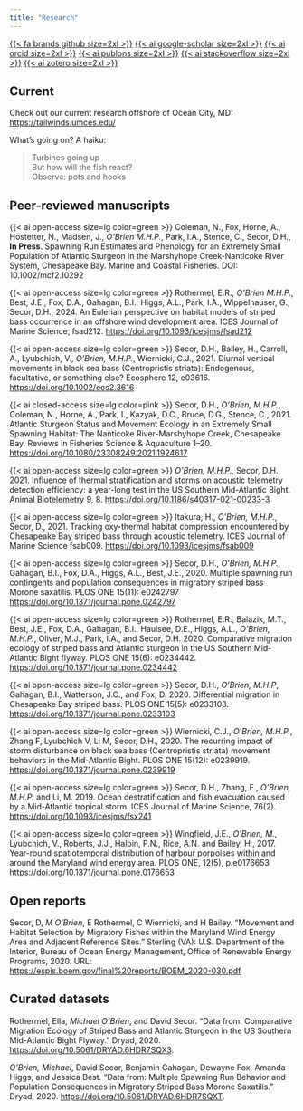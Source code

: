 ```yaml
---
title: "Research"
---
```


[{{< fa brands github size=2xl >}}](https://github.com/mhpob) [{{< ai google-scholar size=2xl >}}](https://scholar.google.com/citations?user=IMIq9P4AAAAJ&hl=en) [{{< ai orcid size=2xl >}}](https://orcid.org/0000-0003-1420-6395) [{{< ai publons size=2xl >}}](https://www.webofscience.com/wos/author/record/ABF-9080-2021) [{{< ai stackoverflow size=2xl >}}](https://stackoverflow.com/users/7496818/mike-obrien) [{{< ai zotero size=2xl >}}](https://www.zotero.org/mhpobrien) 

## Current

Check out our current research offshore of Ocean City, MD:\
[https://tailwinds.umces.edu/](https://tailwinds.umces.edu/)

What's going on? A haiku:

> Turbines going up\
  But how will the fish react?\
  Observe: pots and hooks

## Peer-reviewed manuscripts

{{< ai open-access size=lg color=green >}} Coleman, N., Fox, Horne, A., Hostetter, N., Madsen, J., *O'Brien M.H.P.*, Park, I.A., Stence, C., Secor, D.H., **In Press**. Spawning Run Estimates and Phenology for an Extremely Small Population of Atlantic Sturgeon in the Marshyhope Creek-Nanticoke River System, Chesapeake Bay. Marine and Coastal Fisheries. DOI: 10.1002/mcf2.10292

{{< ai open-access size=lg color=green >}} Rothermel, E.R., *O'Brien M.H.P.*, Best, J.E., Fox, D.A., Gahagan, B.I., Higgs, A.L., Park, I.A., Wippelhauser, G., Secor, D.H., 2024. An Eulerian perspective on habitat models of striped bass occurrence in an offshore wind development area. ICES Journal of Marine Science, fsad212. [https://doi.org/10.1093/icesjms/fsad212](https://doi.org/10.1093/icesjms/fsad212)

{{< ai open-access size=lg color=green >}} Secor, D.H., Bailey, H., Carroll, A., Lyubchich, V., *O'Brien, M.H.P.*, Wiernicki, C.J., 2021. Diurnal vertical movements in black sea bass (Centropristis striata): Endogenous, facultative, or something else? Ecosphere 12, e03616. [https://doi.org/10.1002/ecs2.3616](https://doi.org/10.1002/ecs2.3616)

{{< ai closed-access size=lg color=pink >}} Secor, D.H., *O’Brien, M.H.P.*, Coleman, N., Horne, A., Park, I., Kazyak, D.C., Bruce, D.G., Stence, C., 2021. Atlantic Sturgeon Status and Movement Ecology in an Extremely Small Spawning Habitat: The Nanticoke River-Marshyhope Creek, Chesapeake Bay. Reviews in Fisheries Science & Aquaculture 1–20. [https://doi.org/10.1080/23308249.2021.1924617](https://doi.org/10.1080/23308249.2021.1924617)

{{< ai open-access size=lg color=green >}} *O’Brien, M.H.P.*, Secor, D.H., 2021. Influence of thermal stratification and storms on acoustic telemetry detection efficiency: a year-long test in the US Southern Mid-Atlantic Bight. Animal Biotelemetry 9, 8. [https://doi.org/10.1186/s40317-021-00233-3](https://doi.org/10.1186/s40317-021-00233-3)

{{< ai open-access size=lg color=green >}} Itakura, H., *O’Brien, M.H.P.*, Secor, D., 2021. Tracking oxy-thermal habitat compression encountered by Chesapeake Bay striped bass through acoustic telemetry. ICES Journal of Marine Science fsab009. [https://doi.org/10.1093/icesjms/fsab009](https://doi.org/10.1093/icesjms/fsab009)

{{< ai open-access size=lg color=green >}} Secor, D.H., *O’Brien, M.H.P.*, Gahagan, B.I., Fox, D.A., Higgs, A.L., Best, J.E., 2020. Multiple spawning run contingents and population consequences in migratory striped bass Morone saxatilis. PLOS ONE 15(11): e0242797 [https://doi.org/10.1371/journal.pone.0242797](https://doi.org/10.1371/journal.pone.0242797)

{{< ai open-access size=lg color=green >}} Rothermel, E.R., Balazik, M.T., Best, J.E., Fox, D.A., Gahagan, B.I., Haulsee, D.E., Higgs, A.L., *O’Brien, M.H.P.*, Oliver, M.J., Park, I.A., and Secor, D.H. 2020. Comparative migration ecology of striped bass and Atlantic sturgeon in the US Southern Mid-Atlantic Bight flyway. PLOS ONE 15(6): e0234442. [https://doi.org/10.1371/journal.pone.0234442](https://doi.org/10.1371/journal.pone.0234442)

{{< ai open-access size=lg color=green >}} Secor, D.H., *O'Brien, M.H.P*, Gahagan, B.I., Watterson, J.C., and Fox, D. 2020. Differential migration in Chesapeake Bay striped bass. PLOS ONE 15(5): e0233103. [https://doi.org/10.1371/journal.pone.0233103](https://doi.org/10.1371/journal.pone.0233103)

{{< ai open-access size=lg color=green >}} Wiernicki, C.J., *O’Brien, M.H.P.*, Zhang F, Lyubchich V, Li M, Secor, D.H., 2020. The recurring impact of storm disturbance on black sea bass (Centropristis striata) movement behaviors in the Mid-Atlantic Bight. PLOS ONE 15(12): e0239919. [https://doi.org/10.1371/journal.pone.0239919](https://doi.org/10.1371/journal.pone.0239919)

{{< ai open-access size=lg color=green >}} Secor, D.H., Zhang, F., *O’Brien, M.H.P.* and Li, M. 2019. Ocean destratification and fish evacuation caused by a Mid-Atlantic tropical storm. ICES Journal of Marine Science, 76(2). [https://doi.org/10.1093/icesjms/fsx241](https://doi.org/10.1093/icesjms/fsx241)

{{< ai open-access size=lg color=green >}} Wingfield, J.E., *O’Brien, M.*, Lyubchich, V., Roberts, J.J., Halpin, P.N., Rice, A.N. and Bailey, H., 2017. Year-round spatiotemporal distribution of harbour porpoises within and around the Maryland wind energy area. PLOS ONE, 12(5), p.e0176653 [https://doi.org/10.1371/journal.pone.0176653](https://doi.org/10.1371/journal.pone.0176653)

## Open reports
Secor, D, *M O’Brien*, E Rothermel, C Wiernicki, and H Bailey. “Movement and Habitat Selection by Migratory Fishes within the Maryland Wind Energy Area and Adjacent Reference Sites.” Sterling (VA): U.S. Department of the Interior, Bureau of Ocean Energy Management, Office of Renewable Energy Programs, 2020. URL: [https://espis.boem.gov/final%20reports/BOEM_2020-030.pdf](https://espis.boem.gov/final%20reports/BOEM_2020-030.pdf)


## Curated datasets
Rothermel, Ella, *Michael O’Brien*, and David Secor. “Data from: Comparative Migration Ecology of Striped Bass and Atlantic Sturgeon in the US Southern Mid-Atlantic Bight Flyway.” Dryad, 2020. [https://doi.org/10.5061/DRYAD.6HDR7SQX3](https://doi.org/10.5061/DRYAD.6HDR7SQX3).

*O’Brien, Michael*, David Secor, Benjamin Gahagan, Dewayne Fox, Amanda Higgs, and Jessica Best. “Data from: Multiple Spawning Run Behavior and Population Consequences in Migratory Striped Bass Morone Saxatilis.” Dryad, 2020. [https://doi.org/10.5061/DRYAD.6HDR7SQXT](https://doi.org/10.5061/DRYAD.6HDR7SQXT).
